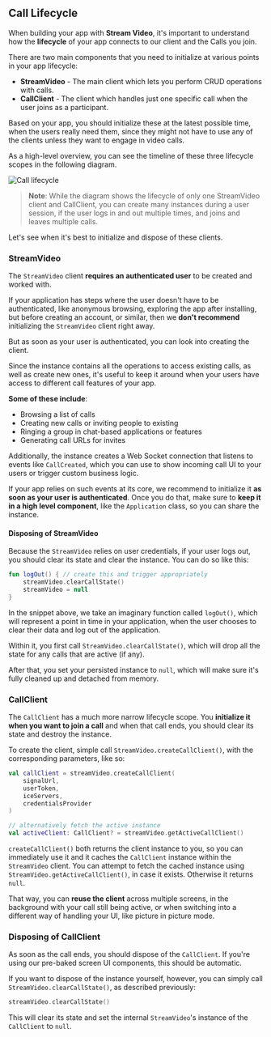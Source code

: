 ## Call Lifecycle

When building your app with **Stream Video**, it's important to understand how the **lifecycle** of your app connects to our client and the Calls you join.

There are two main components that you need to initialize at various points in your app lifecycle:

* **StreamVideo** - The main client which lets you perform CRUD operations with calls.
* **CallClient** - The client which handles just one specific call when the user joins as a participant.

Based on your app, you should initialize these at the latest possible time, when the users really need them, since they might not have to use any of the clients unless they want to engage in video calls.

As a high-level overview, you can see the timeline of these three lifecycle scopes in the following diagram.

![Call lifecycle](https://user-images.githubusercontent.com/17215808/200342422-e67c78bf-2c37-48eb-9124-8df798c2c823.png)

> **Note**: While the diagram shows the lifecycle of only one StreamVideo client and CallClient, you can create many instances during a user session, if the user logs in and out multiple times, and joins and leaves multiple calls.

Let's see when it's best to initialize and dispose of these clients.

### StreamVideo

The `StreamVideo` client **requires an authenticated user** to be created and worked with.

If your application has steps where the user doesn't have to be authenticated, like anonymous browsing, exploring the app after installing, but before creating an account, or similar, then we **don't recommend** initializing the `StreamVideo` client right away.

But as soon as your user is authenticated, you can look into creating the client.

Since the instance contains all the operations to access existing calls, as well as create new ones, it's useful to keep it around when your users have access to different call features of your app.

**Some of these include**:

* Browsing a list of calls
* Creating new calls or inviting people to existing
* Ringing a group in chat-based applications or features
* Generating call URLs for invites

Additionally, the instance creates a Web Socket connection that listens to events like `CallCreated`, which you can use to show incoming call UI to your users or trigger custom business logic.

If your app relies on such events at its core, we recommend to initialize it **as soon as your user is authenticated**. Once you do that, make sure to **keep it in a high level component**, like the `Application` class, so you can share the instance.

#### Disposing of StreamVideo

Because the `StreamVideo` relies on user credentials, if your user logs out, you should clear its state and clear the instance. You can do so like this:

```kotlin
fun logOut() { // create this and trigger appropriately
    streamVideo.clearCallState()
    streamVideo = null
}
```

In the snippet above, we take an imaginary function called `logOut()`, which will represent a point in time in your application, when the user chooses to clear their data and log out of the application.

Within it, you first call `StreamVideo.clearCallState()`, which will drop all the state for any calls that are active (if any).

After that, you set your persisted instance to `null`, which will make sure it's fully cleaned up and detached from memory.

### CallClient

The `CallClient` has a much more narrow lifecycle scope. You **initialize it when you want to join a call** and when that call ends, you should clear its state and destroy the instance.

To create the client, simple call `StreamVideo.createCallClient()`, with the corresponding parameters, like so:

```kotlin
val callClient = streamVideo.createCallClient(
    signalUrl,
    userToken,
    iceServers,
    credentialsProvider
)

// alternatively fetch the active instance
val activeClient: CallClient? = streamVideo.getActiveCallClient()
```

`createCallClient()` both returns the client instance to you, so you can immediately use it and it caches the `CallClient` instance within the `StreamVideo` client. You can attempt to fetch the cached instance using `StreamVideo.getActiveCallClient()`, in case it exists. Otherwise it returns `null`.

That way, you can **reuse the client** across multiple screens, in the background with your call still being active, or when switching into a different way of handling your UI, like picture in picture mode.

### Disposing of CallClient

As soon as the call ends, you should dispose of the `CallClient`. If you're using our pre-baked screen UI components, this should be automatic.

If you want to dispose of the instance yourself, however, you can simply call `StreamVideo.clearCallState()`, as described previously:

```kotlin
streamVideo.clearCallState()
```

This will clear its state and set the internal `StreamVideo`'s instance of the `CallClient` to `null`.